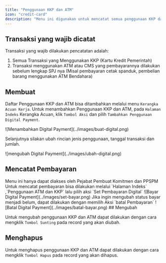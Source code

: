 ```yaml
---
title: "Penggunaan KKP dan ATM"
icon: "credit-card"
description: "Menu ini digunakan untuk mencatat semua penggunaan KKP dan ATM baik melalui CMS."
---
```


## Transaksi yang wajib dicatat

Transaksi yang wajib dilakukan pencatatan adalah:

1. Semua Transaksi yang Menggunakan KKP (Kartu Kredit Pemerintah)
2. Transaksi menggunakan ATM atau CMS yang pembayarannya dilakukan sebelum lengkap SPJ nya (Misal pembayaran cetak spanduk, pembelian barang menggunakan ATM Bendahara)

## Membuat

Daftar Penggunaan KKP dan ATM bisa ditambahkan melalui menu `Kerangka Acuan Kerja`. Untuk menambahkan Penggunaan KKP dan ATM, pada `Halaman Indeks` Kerangka Acuan, klik `Tombol Aksi` dan pilih `Tambahkan Penggunaan Digital Payment`.

<Frame caption="Tampilan Menambahkan Penggunaan KKP dan ATM">
  ![Menambahkan Digital Payment](../images/buat-digital.png)
</Frame>

Selanjutnya silakan ubah rincian jenis penggunaan, tanggal transaksi dan jumlah.

<Frame caption="Tampilan Mengubah Penggunaan KKP dan ATM">
  ![mengubah Digital Payment](../images/ubah-digital.png)
</Frame>

## Mencatat Pembayaran
<Warning>
  Menu ini hanya dapat diakses oleh Pejabat Pembuat Komitmen dan PPSPM
</Warning>
Untuk mencatat pembayaran bisa dilakukan melalui `Halaman Indeks` ,`Penggunaan ATM dan KKP` lalu pilih aksi `Set Pembayaran Digital`
<Frame caption="Tampilan Mencatat Pembayaran Penggunaan KKP dan ATM">
  ![Bayar Digital Payment](../images/set-bayar.png)
</Frame>
<Tip>
  Jika ingin mengubah status bayar menjadi belum, dapat dilakukan dengan memilih Aksi `batal Pembayaran`
  <Frame caption="Tampilan Membatalkan Pencatatan Pembayaran Penggunaan KKP dan ATM">
  ![Batal Digital Payment](../images/batal-bayar.png)
</Frame>
</Tip>
## Mengubah

Untuk mengubah penggunaan KKP dan ATM dapat dilakukan dengan cara mengklik `Tombol Sunting` pada record yang akan diubah.

## Menghapus

Untuk menghapus penggunaan KKP dan ATM dapat dilakukan dengan cara mengklik `Tombol Hapus` pada record yang akan dihapus.